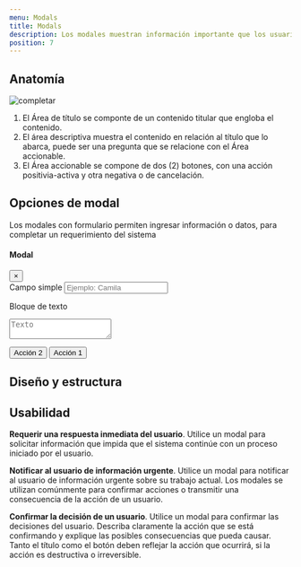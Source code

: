 ```yaml
---
menu: Modals
title: Modals
description: Los modales muestran información importante que los usuarios deben reconocer. Pueden ser perjudiciales porque requieren que los usuarios tomen una acción antes de que puedan continuar interactuando con el resto. Debe usarse con cuidado y con moderación.
position: 7
---
```



## Anatomía

![completar](/componentes/modals/anatomia-1.svg)

1. El Área de título se componte de un contenido titular que engloba el contenido.
2. El área descriptiva muestra el contenido en relación al título que lo abarca, puede ser una pregunta que se relacione con el Área accionable.
3. El Área accionable se compone de dos (2) botones, con una acción positivia-activa y otra negativa o de cancelación.


## Opciones de modal

Los modales con formulario permiten ingresar información o datos, para completar un requerimiento del sistema

<Example>

<div
className="modal"
id="thirdexampleModal"
tabIndex={-1}
role="dialog"
aria-labelledby="exampleModalLabel"
aria-hidden="true">
<div className="modal-dialog" role="document">
<div className="modal-content">
<div className="modal-header">
<h4 className="modal-title">Modal</h4>
<button type="button" className="close" data-dismiss="modal" aria-label="Close">
<span aria-hidden="true">&times;</span>
</button>
</div>
<div className="modal-body">
<form className="form-group">
<label htmlFor="name-input">Campo simple</label>
<input type="text" className="form-control" id="name-input" name="name" placeholder="Ejemplo: Camila" />

<label htmlFor="text-area">Bloque de texto</label>
<textarea
className="form-control"
id="text-area"
placeholder="Texto"
maxLength={100}
rows={3}></textarea>
</form>
</div>
<div className="modal-footer">
<button type="button" className="btn btn-secondary btn-sm" data-dismiss="modal">
Acción 2
</button>
<button type="button" className="btn btn-primary btn-sm">
Acción 1
</button>
</div>
</div>
</div>
</div>


</Example>


## Diseño y estructura


## Usabilidad

**Requerir una respuesta inmediata del usuario**. Utilice un modal para solicitar información que impida que el sistema continúe con un proceso iniciado por el usuario.

**Notificar al usuario de información urgente**. Utilice un modal para notificar al usuario de información urgente sobre su trabajo actual. Los modales se utilizan comúnmente para confirmar acciones o transmitir una consecuencia de la acción de un usuario.

**Confirmar la decisión de un usuario**. Utilice un modal para confirmar las decisiones del usuario. Describa claramente la acción que se está confirmando y explique las posibles consecuencias que pueda causar. Tanto el título como el botón deben reflejar la acción que ocurrirá, si la acción es destructiva o irreversible.

